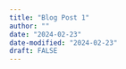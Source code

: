 ```yaml
---
title: "Blog Post 1"
author: ""
date: "2024-02-23"
date-modified: "2024-02-23"
draft: FALSE
---
```


